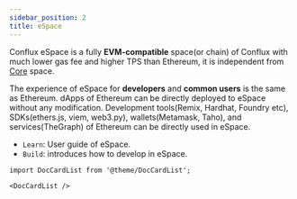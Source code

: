```yaml
---
sidebar_position: 2
title: eSpace
---
```


Conflux eSpace is a fully **EVM-compatible** space(or chain) of Conflux with much lower gas fee and higher TPS than Ethereum, it is independent from [Core](../core/core.mdx) space.

The experience of eSpace for **developers** and **common users** is the same as Ethereum. dApps of Ethereum can be directly deployed to eSpace without any modification. 
Development tools(Remix, Hardhat, Foundry etc), SDKs(ethers.js, viem, web3.py), wallets(Metamask, Taho), and services(TheGraph) of Ethereum can be directly used in eSpace.

- `Learn`: User guide of eSpace.
- `Build`: introduces how to develop in eSpace.

```mdx-code-block
import DocCardList from '@theme/DocCardList';

<DocCardList />
```
